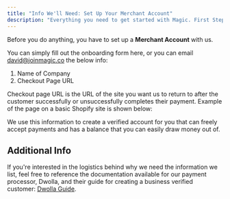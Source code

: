 ```yaml
---
title: "Info We'll Need: Set Up Your Merchant Account"
description: "Everything you need to get started with Magic. First Step: Set Up your Merchant Account"
---
```


Before you do anything, you have to set up a **Merchant Account** with us.

You can simply fill out the onboarding form here, or you can email david@joinmagic.co the below info:

1. Name of Company
2. Checkout Page URL

Checkout page URL is the URL of the site you want us to return to after the customer successfully or unsuccessfully completes their payment. Example of the page on a basic Shopify site is shown below:


We use this information to create a verified account for you that can freely accept payments and has a balance that you can easily draw money out of.


## Additional Info

If you're interested in the logistics behind why we need the information we list, feel free to reference the documentation available for our payment processor, Dwolla, and their guide for creating a business verified customer: [Dwolla Guide](https://developers.dwolla.com/docs/balance/business-verified-customer).
